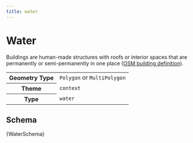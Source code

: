 ```yaml
---
title: water
---
```




# Water

Buildings are human-made structures with roofs or interior spaces that are permanently or semi-permanently in one place ([OSM building definition](https://wiki.openstreetmap.org/wiki/Key:building)).

<table>
  <tr>
    <th>Geometry Type</th>
    <td><code>Polygon</code> or <code>MultiPolygon</code></td>
  </tr>
  <tr>
    <th>Theme</th>
    <td><code>context</code></td>
  </tr>
  <tr>
    <th>Type</th>
    <td><code>water</code></td>
  </tr>
</table>


## Schema

<Tabs>
  <TabItem value="browsable" label="Browsable" default>
    <JSONSchemaViewer schema={ yamlLoad(WaterSchema) } resolverOptions={ generateResolverOptions({remote: true, yamlBasePath: '/context'})}/>
  </TabItem>
  <TabItem value="yaml" label="YAML" default>
    <CodeBlock language="jsx">{WaterSchema}</CodeBlock>
  </TabItem>
</Tabs>
